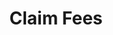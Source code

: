 ---
title: "Claim Fees"
description: "Returns all plants from the system that the user has access to"
openapi: "../../../openapi.json POST /dammv2/claim"
---